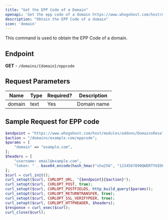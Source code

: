 ```yaml
---
title: "Get the EPP Code of a Domain"
openapi: 'Get the epp code of a domain https://www.whogohost.com/host/modules/addons/DomainsReseller/api/index.php'
description: "Obtain the EPP Code of a domain"
icon: 'domain'
---
```


This command is used to obtain the EPP Code of a domain.

## Endpoint
**GET** - `/domains/{domain}/eppcode`

## Request Parameters

| Name   | Type | Required? | Description  |
|--------|------|-----------|--------------|
| domain | text | Yes       | Domain name  |

## Sample Request for EPP code

```php
$endpoint = "https://www.whogohost.com/host/modules/addons/DomainsReseller/api/index.php";
$action = "/domains/example.com/eppcode";
$params = [
    "domain" => "example.com",
];
$headers = [
    "username: email@example.com",
    "token: " . base64_encode(hash_hmac("sha256", "1234567890QWERTYUIOPASDFGHJKLZXCVBNM", "email@example.com:" . gmdate("y-m-d H")))
];
$curl = curl_init();
curl_setopt($curl, CURLOPT_URL, "{$endpoint}{$action}");
curl_setopt($curl, CURLOPT_POST, true);
curl_setopt($curl, CURLOPT_POSTFIELDS, http_build_query($params));
curl_setopt($curl, CURLOPT_RETURNTRANSFER, true);
curl_setopt($curl, CURLOPT_SSL_VERIFYPEER, true);
curl_setopt($curl, CURLOPT_HTTPHEADER, $headers);
$response = curl_exec($curl);
curl_close($curl);
